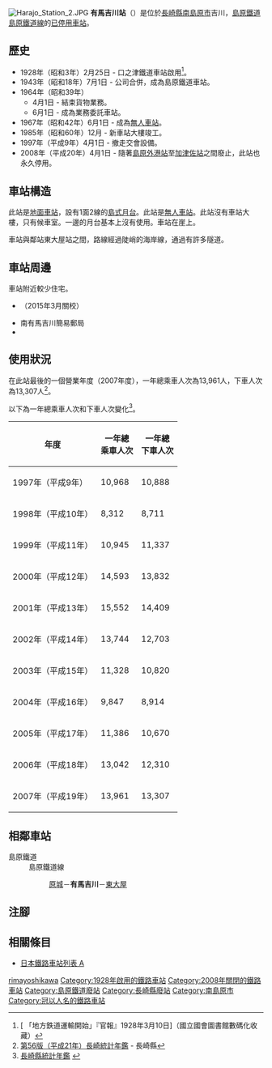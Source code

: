 {{NoteTA|G1=Transport
|T=zh-hans:有马吉川站;zh-hk:有馬吉川站;zh-tw:有馬吉川車站;
|1=zh-hans:有马吉川站;zh-hk:有馬吉川站;zh-tw:有馬吉川車站;
}}
{{Infobox station
|公司色 = grey
|站名 = 有馬吉川
|圖片 = Arimayoshikawa Station.JPG
|圖片說明 = 車站月台（2008年1月）
|日文原名 = 有馬吉川
|平假名 = ありまよしかわ
|羅馬拼音 = ARIMAYOSHIKAWA
|副站名 = 
|電報略號 = 
|所在地 = {{JPN}}[[長崎縣|長崎縣]][[南島原市|南島原市]]{{Translink|ja|南有馬町}}吉川
|座標 = {{coord|32|37|5.87|N|130|13|49.75|E|type:railwaystation_region:JP-24|display=inline,title}}
|車站構造 = [[地面車站|地面車站]]
|月台配置 = 1面2線
|啟用年月日 = 1928年（昭和3年）2月25日
|廢站年月日 = 2008年（平成20年）4月1日
|乘客人數 = 38*
|上下車人次 = 
|統計年度 = 2007
|轉車 = 
|全寬備註 = * 以全年總人次除當年度日數
|adjacent = {{Adjacent stations|system=島原鐵道|line=島原鐵道線廢止|left=原城|right=東大屋|note-left=2.4km|note-mid=距離[[諫早站|諫早]]70.6km|note-right=4.0km}}
}}
[[File:Harajo_Station_2.JPG|thumb]]
'''有馬吉川站'''（{{jpn|j=有馬吉川駅|hg=ありまよしかわえき|rm=Arimayoshikawa eki|f=y}}）是位於[[長崎縣|長崎縣]][[南島原市|南島原市]]{{Translink|ja|南有馬町}}吉川，[[島原鐵道|島原鐵道]][[島原鐵道線|島原鐵道線]]的[[廢站|已停用]][[鐵路車站|車站]]。

== 歷史 ==
* 1928年（昭和3年）2月25日 - 口之津鐵道車站啟用<ref>[{{NDLDC|2956819/6}} 「地方鉄道運輸開始」『官報』1928年3月10日]（國立國會圖書館數碼化收藏）</ref>。
* 1943年（昭和18年）7月1日 - 公司合併，成為島原鐵道車站。
* 1964年（昭和39年）
** 4月1日 - 結束貨物業務。
** 6月1日 - 成為業務委託車站。
* 1967年（昭和42年）6月1日 - 成為[[無人車站|無人車站]]。
* 1985年（昭和60年）12月 - 新車站大樓竣工。
* 1997年（平成9年）4月1日 - 撤走交會設備。
* 2008年（平成20年）4月1日 - 隨著[[島原外港站|島原外港站]]至[[加津佐站|加津佐站]]之間廢止，此站也永久停用。

== 車站構造 ==
此站是[[地面車站|地面車站]]，設有1面2線的[[島式月台|島式月台]]。此站是[[無人車站|無人車站]]。此站沒有車站大樓，只有候車室。一邊的月台基本上沒有使用。車站在崖上。

車站與鄰站東大屋站之間，路線經過陡峭的海岸線，通過有許多隧道。

== 車站周邊 ==
車站附近較少住宅。
* {{Translink|ja|南島原市立吉川小学校|南島原市立吉川小學}}（2015年3月關校）
* 南有馬吉川簡易郵局
* {{Translink|ja|国道251号|國道251號}}

== 使用狀況 ==
在此站最後的一個營業年度（2007年度），一年總乘車人次為13,961人，下車人次為13,307人<ref>[https://www.pref.nagasaki.jp/bunrui/kenseijoho/toukeijoho/kankoubutsu/nenkan/24697.html 第56版（平成21年）長崎統計年鑑] {{Wayback|url=https://www.pref.nagasaki.jp/bunrui/kenseijoho/toukeijoho/kankoubutsu/nenkan/24697.html |date=20150703110920 }}{{ja icon}} - 長崎縣</ref>。

以下為一年總乘車人次和下車人次變化<ref>[https://www.pref.nagasaki.jp/bunrui/kenseijoho/toukeijoho/kankoubutsu/nenkan/  長崎縣統計年鑑 ] {{Wayback|url=https://www.pref.nagasaki.jp/bunrui/kenseijoho/toukeijoho/kankoubutsu/nenkan/ |date=20201027001847 }}{{ja icon}}</ref>。
{| class="wikitable" style="text-align:right"
|-
!年度!!一年總<br />乘車人次!!一年總<br />下車人次
|-
|1997年（平成{{0}}9年）||10,968||10,888
|-
|1998年（平成10年）||8,312||8,711
|-
|1999年（平成11年）||10,945||11,337
|-
|2000年（平成12年）||14,593||13,832
|-
|2001年（平成13年）||15,552||14,409
|-
|2002年（平成14年）||13,744||12,703
|-
|2003年（平成15年）||11,328||10,820
|-
|2004年（平成16年）||9,847||8,914
|-
|2005年（平成17年）||11,386||10,670
|-
|2006年（平成18年）||13,042||12,310
|-
|2007年（平成19年）||13,961||13,307
|}

== 相鄰車站 ==
; 島原鐵道
: 島原鐵道線
:: [[原城站|原城]]－'''有馬吉川'''－[[東大屋站|東大屋]]
== 注腳 ==
{{Reflist}}
== 相關條目 ==
* [[日本鐵路車站列表_A|日本鐵路車站列表 A]]
{{島原鐵道線|mode=1}}
{{DEFAULTSORT:Arima-Yoshikawa}}
[[Category:日本鐵路車站_A|rimayoshikawa]]
[[Category:1928年啟用的鐵路車站|Category:1928年啟用的鐵路車站]]
[[Category:2008年關閉的鐵路車站|Category:2008年關閉的鐵路車站]]
[[Category:島原鐵道廢站|Category:島原鐵道廢站]]
[[Category:長崎縣廢站|Category:長崎縣廢站]]
[[Category:南島原市|Category:南島原市]]
[[Category:冠以人名的鐵路車站|Category:冠以人名的鐵路車站]]
